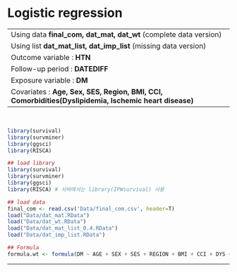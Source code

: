 # Logistic regression


----
Using data **final_com, dat_mat, dat_wt** (complete data version)
Using list **dat_mat_list, dat_imp_list** (missing data version)
Outcome variable : **HTN**     
Follow-up period : **DATEDIFF**    
Exposure variable : **DM**     
Covariates : **Age, Sex, SES, Region, BMI, CCI, Comorbidities(Dyslipidemia, Ischemic heart disease)**   
----

<br/>

```r
library(survival)
library(survminer)
library(ggsci)
library(RISCA)
```

```r
## load library
library(survival)
library(survminer)
library(ggsci)
library(RISCA) # 서버에서는 library(IPWsurvival) 사용
```

```r
## load data
final_com <- read.csv('Data/final_com.csv', header=T)
load("Data/dat_mat.RData")
load("Data/dat_wt.RData")
load("Data/dat_mat_list_0.4.RData")
load("Data/dat_imp_list.RData")
```

```r
## Formula
formula.wt <- formula(DM ~ AGE + SEX + SES + REGION + BMI + CCI + DYS + IHD)
```

------

<br/>

